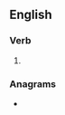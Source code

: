 ==English==

===Verb===
{{head|en|present participle}}

# {{present participle of|shack|lang=en|nocat=1}}

===Anagrams===
* {{anagrams|en|Hackings|hackings}}